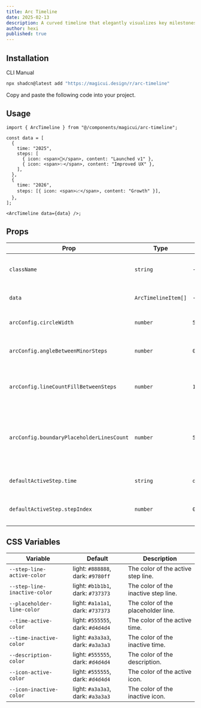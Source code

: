 ```yaml
---
title: Arc Timeline
date: 2025-02-13
description: A curved timeline that elegantly visualizes key milestones, perfect for Web3 and AI roadmaps.
author: hexi
published: true
---
```


<ComponentPreview name="arc-timeline-demo" />

## Installation

<Tabs defaultValue="cli">

<TabsList>
  <TabsTrigger value="cli">CLI</TabsTrigger>
  <TabsTrigger value="manual">Manual</TabsTrigger>
</TabsList>
<TabsContent value="cli">

```bash
npx shadcn@latest add "https://magicui.design/r/arc-timeline"
```

</TabsContent>

<TabsContent value="manual">

<Steps>

<Step>Copy and paste the following code into your project.</Step>

<ComponentSource name="arc-timeline" />

</Steps>

</TabsContent>

</Tabs>

## Usage

```tsx
import { ArcTimeline } from "@/components/magicui/arc-timeline";
```

```tsx
const data = [
  {
    time: "2025",
    steps: [
      { icon: <span>🚀</span>, content: "Launched v1" },
      { icon: <span>✨</span>, content: "Improved UX" },
    ],
  },
  {
    time: "2026",
    steps: [{ icon: <span>📈</span>, content: "Growth" }],
  },
];

<ArcTimeline data={data} />;
```

## Props

| Prop                                      | Type                | Default        | Description                                                                  |
| ----------------------------------------- | ------------------- | -------------- | ---------------------------------------------------------------------------- |
| `className`                               | `string`            | `-`            | The class name to apply to the component.                                    |
| `data`                                    | `ArcTimelineItem[]` | `-`            | The data of the arc timeline.                                                |
| `arcConfig.circleWidth`                   | `number`            | `5000`         | The width of the circle.                                                     |
| `arcConfig.angleBetweenMinorSteps`        | `number`            | `0.35`         | The angle between minor steps.                                               |
| `arcConfig.lineCountFillBetweenSteps`     | `number`            | `10`           | The number of lines to fill between steps.                                   |
| `arcConfig.boundaryPlaceholderLinesCount` | `number`            | `50`           | The number of lines to fill in before the first step and after the last step |
| `defaultActiveStep.time`                  | `string`            | `data[0].time` | The time of the default active step.                                         |
| `defaultActiveStep.stepIndex`             | `number`            | `0`            | The index of the default active step.                                        |

## CSS Variables

| Variable                     | Default                           | Description                          |
| ---------------------------- | --------------------------------- | ------------------------------------ |
| `--step-line-active-color`   | light: `#888888`, dark: `#9780ff` | The color of the active step line.   |
| `--step-line-inactive-color` | light: `#b1b1b1`, dark: `#737373` | The color of the inactive step line. |
| `--placeholder-line-color`   | light: `#a1a1a1`, dark: `#737373` | The color of the placeholder line.   |
| `--time-active-color`        | light: `#555555`, dark: `#d4d4d4` | The color of the active time.        |
| `--time-inactive-color`      | light: `#a3a3a3`, dark: `#a3a3a3` | The color of the inactive time.      |
| `--description-color`        | light: `#555555`, dark: `#d4d4d4` | The color of the description.        |
| `--icon-active-color`        | light: `#555555`, dark: `#d4d4d4` | The color of the active icon.        |
| `--icon-inactive-color`      | light: `#a3a3a3`, dark: `#a3a3a3` | The color of the inactive icon.      |
